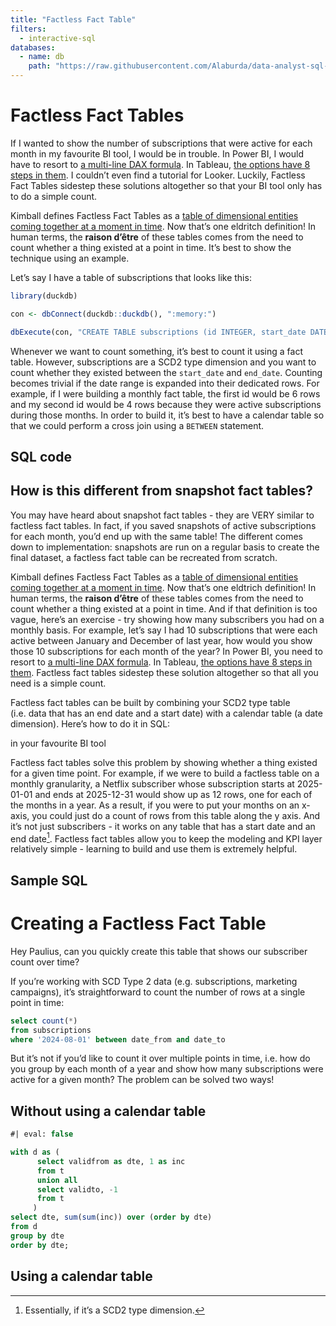 ```yaml
---
title: "Factless Fact Table"
filters:
  - interactive-sql
databases:
  - name: db
    path: "https://raw.githubusercontent.com/Alaburda/data-analyst-sql-cookbook-database/main/cookbookdb.sqlite"
---
```


# Factless Fact Tables

If I wanted to show the number of subscriptions that were active for each month in my favourite BI tool, I would be in trouble. In Power BI, I would have to resort to [a multi-line DAX formula](https://community.fabric.microsoft.com/t5/Power-BI-Community-Blog/HR-Analytics-Active-Employee-Hire-and-Termination-trend/ba-p/882970). In Tableau, [the options have 8 steps in them](https://help.salesforce.com/s/articleView?id=001458045&type=1). I couldn't even find a tutorial for Looker. Luckily, Factless Fact Tables sidestep these solutions altogether so that your BI tool only has to do a simple count.

Kimball defines Factless Fact Tables as a [table of dimensional entities coming together at a moment in time](https://www.kimballgroup.com/data-warehouse-business-intelligence-resources/kimball-techniques/dimensional-modeling-techniques/factless-fact-table/). Now that's one eldritch definition! In human terms, the **raison d'être** of these tables comes from the need to count whether a thing existed at a point in time. It's best to show the technique using an example.

Let's say I have a table of subscriptions that looks like this:

```r

library(duckdb)

con <- dbConnect(duckdb::duckdb(), ":memory:")

dbExecute(con, "CREATE TABLE subscriptions (id INTEGER, start_date DATE, end_date DATE);")


```

Whenever we want to count something, it's best to count it using a fact table. However, subscriptions are a SCD2 type dimension and you want to count whether they existed between the `start_date` and `end_date`. Counting becomes trivial if the date range is expanded into their dedicated rows. For example, if I were building a monthly fact table, the first id would be 6 rows and my second id would be 4 rows because they were active subscriptions during those months. In order to build it, it's best to have a calendar table so that we could perform a cross join using a `BETWEEN` statement.

## SQL code

## How is this different from snapshot fact tables?

You may have heard about snapshot fact tables - they are VERY similar to factless fact tables. In fact, if you saved snapshots of active subscriptions for each month, you'd end up with the same table! The different comes down to implementation: snapshots are run on a regular basis to create the final dataset, a factless fact table can be recreated from scratch.



Kimball defines Factless Fact Tables as a [table of dimensional entities coming together at a moment in time](https://www.kimballgroup.com/data-warehouse-business-intelligence-resources/kimball-techniques/dimensional-modeling-techniques/factless-fact-table/). Now that's one eldtrich definition! In human terms, the **raison d'être** of these tables comes from the need to count whether a thing existed at a point in time. And if that definition is too vague, here's an exercise - try showing how many subscribers you had on a monthly basis. For example, let's say I had 10 subscriptions that were each active between January and December of last year, how would you show those 10 subscriptions for each month of the year? In Power BI, you need to resort to [a multi-line DAX formula](https://community.fabric.microsoft.com/t5/Power-BI-Community-Blog/HR-Analytics-Active-Employee-Hire-and-Termination-trend/ba-p/882970). In Tableau, [the options have 8 steps in them](https://help.salesforce.com/s/articleView?id=001458045&type=1). Factless fact tables sidestep these solution altogether so that all you need is a simple count.   

Factless fact tables can be built by combining your SCD2 type table (i.e. data that has an end date and a start date) with a calendar table (a date dimension). Here's how to do it in SQL:

in your favourite BI tool

Factless fact tables solve this problem by showing whether a thing existed for a given time point. For example, if we were to build a factless table on a monthly granularity, a Netflix subscriber whose subscription starts at 2025-01-01 and ends at 2025-12-31 would show up as 12 rows, one for each of the months in a year. As a result, if you were to put your months on an x-axis, you could just do a count of rows from this table along the y axis. And it's not just subscribers - it works on any table that has a start date and an end date[^1]. Factless fact tables allow you to keep the modeling and KPI layer relatively simple - learning to build and use them is extremely helpful.

## Sample SQL


[^1]: Essentially, if it's a SCD2 type dimension.



# Creating a Factless Fact Table

::: {.callout-note}

Hey Paulius, can you quickly create this table that shows our subscriber count over time? 

:::

If you're working with SCD Type 2 data (e.g. subscriptions, marketing campaigns), it's straightforward to count the number of rows at a single point in time:


```.sql

select count(*)
from subscriptions
where '2024-08-01' between date_from and date_to

```

But it's not if you'd like to count it over multiple points in time, i.e. how do you group by each month of a year and show how many subscriptions were active for a given month? The problem can be solved two ways!


## Without using a calendar table

```sql
#| eval: false

with d as (
      select validfrom as dte, 1 as inc
      from t
      union all
      select validto, -1
      from t
     )
select dte, sum(sum(inc)) over (order by dte)
from d
group by dte
order by dte;


```


## Using a calendar table



[](https://www.kimballgroup.com/data-warehouse-business-intelligence-resources/kimball-techniques/dimensional-modeling-techniques/factless-fact-table/)
